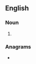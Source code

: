 ==English==

===Noun===
{{head|en|noun form}}

# {{plural of|swallower|lang=en}}

===Anagrams===
* {{anagrams|en|a=aellorssww|reswallows}}